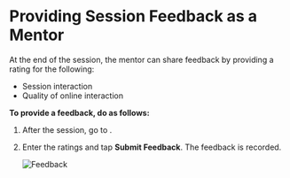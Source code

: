 
# Providing Session Feedback as a Mentor

At the end of the session, the mentor can share feedback by providing a rating for the following:

* Session interaction
* Quality of online interaction

**To provide a feedback, do as follows:**

1. After the session, go to <PartialExample mentored />.

2. Enter the ratings and tap <b>Submit Feedback</b>. The feedback is recorded.

   ![Feedback](media/feedbackform-host.png) 


